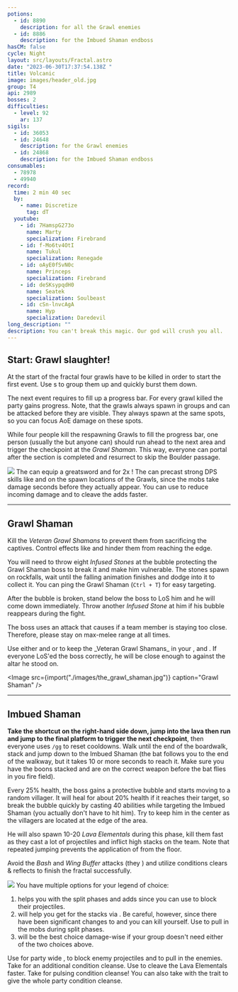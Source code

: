 ```yaml
---
potions:
  - id: 8890
    description: for all the Grawl enemies
  - id: 8886
    description: for the Imbued Shaman endboss
hasCM: false
cycle: Night
layout: src/layouts/Fractal.astro
date: "2023-06-30T17:37:54.138Z "
title: Volcanic
image: images/header_old.jpg
group: T4
api: 2989
bosses: 2
difficulties:
  - level: 92
    ar: 137
sigils:
  - id: 36053
  - id: 24648
    description: for the Grawl enemies
  - id: 24868
    description: for the Imbued Shaman endboss
consumables:
  - 78978
  - 49940
record:
  time: 2 min 40 sec
  by:
    - name: Discretize
      tag: dT
  youtube:
    - id: 7HamspG273o
      name: Marty
      specialization: Firebrand
    - id: f-Mo6tv4OtI
      name: Tukul
      specialization: Renegade
    - id: oAyE0fSvN0c
      name: Princeps
      specialization: Firebrand
    - id: deSKsypqdH0
      name: Seatek
      specialization: Soulbeast
    - id: cSn-lnvcAgA
      name: Hyp
      specialization: Daredevil
long_description: ""
description: You can't break this magic. Our god will crush you all.
---
```


## Start: Grawl slaughter! <Item id="8890" disableText/><Item id="24648" disableText/>

At the start of the fractal four grawls have to be killed in order to start the first event. Use <Control name="Pull"/>s to group them up and quickly burst them down.

The next event requires to fill up a progress bar. For every grawl killed the party gains progress. Note, that the grawls always spawn in groups and can be attacked before they are visible. They always spawn at the same spots, so you can focus AoE damage on these spots.

While four people kill the respawning Grawls to fill the progress bar, one person (usually the <Specialization name="Renegade"/> but anyone can) should run ahead to the next area and trigger the checkpoint at the _Grawl Shaman_. This way, everyone can portal after the section is completed and resurrect to skip the Boulder passage.

<Grid>
 
<GridItem xs="12" sm="6">
<Image src={import("./images/the_start_area.jpg")} caption="Starting area" />
</GridItem>

<GridItem xs="12" sm="6">
<Tabs>
<Tab specialization="Guardian">
<ProfessionVideo title="Skip to 2nd encounter" profession="Guardian" timestamp="403" src="MmJTsOhdQeo"/>
</Tab>

<Tab specialization="ranger">
<ProfessionVideo title="Skip to 2nd encounter" profession="Ranger" timestamp="202" src="3Zc_ZJqPD0s"/>
</Tab>

<Tab specialization="Warrior">
The <Specialization name="Berserker"/> can equip a greatsword and <Skill name="bloodreckoning"/> for 2x <Skill name="arcdivider"/>!
<ProfessionVideo title="Skip to 2nd encounter" profession="Warrior" timestamp="45" src="REnmbN7sZFQ"/>
</Tab>

<Tab specialization="Weaver">
The <Specialization name="Elementalist"/> can precast strong DPS skills like <Skill id="5737"/> and <Skill id="5501"/> on the spawn locations of the Grawls, since the mobs take damage seconds before they actually appear. You can use <Skill id="5738"/> to reduce incoming damage and <Skill id="22572"/> to cleave the adds faster.
</Tab>
</Tabs>
</GridItem>
</Grid>

---

<Grid>
<GridItem xs="12" sm="7">

## Grawl Shaman <Item id="8890" disableText/><Item id="24648" disableText/>

Kill the _Veteran Grawl Shamans_ to prevent them from sacrificing the captives. Control effects like <Control name="Stun"/> and <Condition name="Immobile"/> hinder them from reaching the edge.

You will need to throw eight _Infused Stones_ at the bubble protecting the Grawl Shaman boss to break it and make him vulnerable. The stones spawn on rockfalls, wait until the falling animation finishes and dodge into it to collect it. You can ping the Grawl Shaman (`Ctrl + T`) for easy targeting.

After the bubble is broken, stand below the boss to LoS him and he will come down immediately. Throw another _Infused Stone_ at him if his bubble reappears during the fight.

The boss uses an attack that causes <Control name="Knockback"/> if a team member is staying too close. Therefore, please stay on max-melee range at all times.

</GridItem>
<GridItem xs="12" sm="5">
<Tabs>
<Tab specialization="Weaver">
Use either <Skill id="5683"/> and <Skill id="5686"/> or <Skill id="5671"/> to keep the _Veteran Grawl Shamans_ in your <Skill id="5548"/>, <Skill id="43762"/> and <Skill id="41125"/>. If everyone LoS'ed the boss correctly, he will be close enough to <Skill id="5697"/> against the altar he stood on.
</Tab>
</Tabs>
<GifPlayer sourceId="volcanic-throw-stone" />
</GridItem>
</Grid>

<Image src={import("./images/the_grawl_shaman.jpg")} caption="Grawl Shaman" />

---

## Imbued Shaman <Item id="8886" disableText/><Item id="24868" disableText/>

<Grid>
<GridItem xs="12" sm="8">

**Take the shortcut on the right-hand side down, jump into the lava then run and jump to the final platform to trigger the next checkpoint**, then everyone uses `/gg` to reset cooldowns. Walk until the end of the boardwalk, stack <Boon name="Might"/> and jump down to the Imbued Shaman (the bat follows you to the end of the walkway, but it takes 10 or more seconds to reach it. Make sure you have the boons stacked and are on the correct weapon before the bat flies in you fire field).

Every 25% health, the boss gains a protective bubble and starts moving to a random villager. It will heal for about 20% health if it reaches their target, so break the bubble quickly by casting 40 abilities while targeting the Imbued Shaman (you actually don't have to hit him). Try to keep him in the center as the villagers are located at the edge of the area.

He will also spawn 10-20 _Lava Elementals_ during this phase, kill them fast as they cast a lot of projectiles and inflict high <Condition name="Burning"/> stacks on the team. Note that repeated jumping prevents the application of <Condition name="Burning"/> from the floor.

Avoid the _Bash_ and _Wing Buffer_ attacks (they <Control name="Knockback"/>) and utilize conditions clears & reflects to finish the fractal successfully.

</GridItem>
<GridItem xs="12" sm="4">
<Image src={import("./images/the_imbued_shaman.jpg")} caption="The Imbued Shaman" />
</GridItem>

<GridItem xs="12" sm="8">
<Tabs>
<Tab specialization="Renegade">
You have multiple options for your legend of choice:

1. <Skill name="Legendary Centaur Stance"/> helps you with the split phases and adds since you can use <Skill name="Protective Solace"/> to block their projectiles.
2. <Skill name="Legendary Demon Stance"/> will help you get <Boon name="Resistance"/> for the <Condition name="Burning"/> stacks via <Skill name="Pain Absorption"/>. Be careful, however, since there have been significant changes to <Boon name="Resistance"/> and you can kill yourself. Use <Skill name="Call to Anguish"/> to pull in the mobs during split phases.
3. <Skill name="Legendary Assassin Stance"/> will be the best choice damage-wise if your group doesn't need either of the two choices above.

</Tab>

<Tab specialization="Firebrand">
Use <Skill name="Chapter 4: Stalwart Stand"/> for party wide <Boon name="Resistance"/>, <Skill name="Chapter 3: Valiant Bulwark"/> to block enemy projectiles and <Skill name="Chapter 3: Heated Rebuke"/> to pull in the enemies.
</Tab>

<Tab specialization="Elementalist">
Take <Skill id="5507"/> for an additional condition cleanse. Use <Skill id="22572"/> to cleave the Lava Elementals faster.
</Tab>

<Tab specialization="Soulbeast">
Take <Skill id="12489"/> for pulsing condition cleanse! You can also take <Skill name="Bear stance"/> with the trait <Trait name="Leader of the Pack"/> to give the whole party condition cleanse.
</Tab>
</Tabs>
</GridItem>
</Grid>
